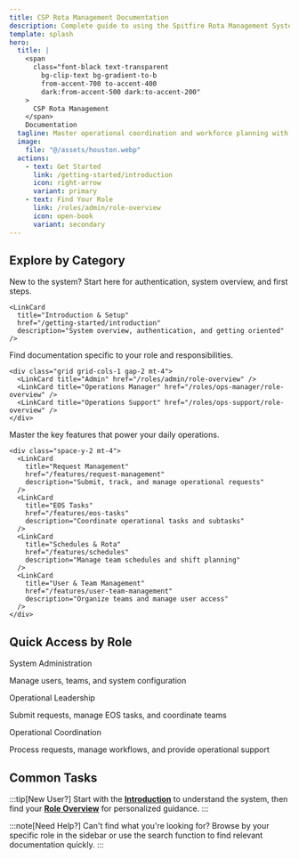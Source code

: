 ```yaml
---
title: CSP Rota Management Documentation
description: Complete guide to using the Spitfire Rota Management System for operational coordination and workforce planning.
template: splash
hero:
  title: |
    <span
      class="font-black text-transparent
        bg-clip-text bg-gradient-to-b
        from-accent-700 to-accent-400
        dark:from-accent-500 dark:to-accent-200"
    >
      CSP Rota Management
    </span>
    Documentation
  tagline: Master operational coordination and workforce planning with comprehensive guides for every role and feature.
  image:
    file: "@/assets/houston.webp"
  actions:
    - text: Get Started
      link: /getting-started/introduction
      icon: right-arrow
      variant: primary
    - text: Find Your Role
      link: /roles/admin/role-overview
      icon: open-book
      variant: secondary
---
```



## Explore by Category

<CardGrid stagger>
  <Card title="🚀 Getting Started" icon="rocket">
    New to the system? Start here for authentication, system overview, and first steps.
    
    <LinkCard 
      title="Introduction & Setup" 
      href="/getting-started/introduction"
      description="System overview, authentication, and getting oriented"
    />
  </Card>

  <Card title="👥 Role Guides" icon="open-book">
    Find documentation specific to your role and responsibilities.
    
    <div class="grid grid-cols-1 gap-2 mt-4">
      <LinkCard title="Admin" href="/roles/admin/role-overview" />
      <LinkCard title="Operations Manager" href="/roles/ops-manager/role-overview" />
      <LinkCard title="Operations Support" href="/roles/ops-support/role-overview" />
    </div>
  </Card>

  <Card title="⚙️ Core Features" icon="setting">
    Master the key features that power your daily operations.
    
    <div class="space-y-2 mt-4">
      <LinkCard 
        title="Request Management" 
        href="/features/request-management"
        description="Submit, track, and manage operational requests"
      />
      <LinkCard 
        title="EOS Tasks" 
        href="/features/eos-tasks"
        description="Coordinate operational tasks and subtasks"
      />
      <LinkCard 
        title="Schedules & Rota" 
        href="/features/schedules"
        description="Manage team schedules and shift planning"
      />
      <LinkCard 
        title="User & Team Management" 
        href="/features/user-team-management"
        description="Organize teams and manage user access"
      />
    </div>
  </Card>

</CardGrid>

## Quick Access by Role

<CardGrid>
  <Card>
    <div class="flex items-center gap-2 mb-3">
      <Badge text="Admin" variant="danger" />
      <span class="font-semibold">System Administration</span>
    </div>
    <p class="text-sm text-gray-600 dark:text-gray-400 mb-3">
      Manage users, teams, and system configuration
    </p>
    <div class="space-y-1">
      <LinkCard title="Create User Accounts" href="/roles/admin/create-user-accounts" />
      <LinkCard title="Team Management" href="/roles/admin/team-management/create-teams" />
      <LinkCard title="Configuration Centre" href="/roles/admin/configuration-centre" />
    </div>
  </Card>

  <Card>
    <div class="flex items-center gap-2 mb-3">
      <Badge text="Operations Manager" variant="success" />
      <span class="font-semibold">Operational Leadership</span>
    </div>
    <p class="text-sm text-gray-600 dark:text-gray-400 mb-3">
      Submit requests, manage EOS tasks, and coordinate teams
    </p>
    <div class="space-y-1">
      <LinkCard title="Submit Requests" href="/roles/ops-manager/scheduling/submit-request" />
      <LinkCard title="View EOS Tasks" href="/roles/ops-manager/management/view-eos-tasks" />
      <LinkCard title="Rota Management" href="/roles/ops-manager/scheduling/rota-management/rota-management-overview" />
    </div>
  </Card>

  <Card>
    <div class="flex items-center gap-2 mb-3">
      <Badge text="Operations Support" variant="caution" />
      <span class="font-semibold">Operational Coordination</span>
    </div>
    <p class="text-sm text-gray-600 dark:text-gray-400 mb-3">
      Process requests, manage workflows, and provide operational support
    </p>
    <div class="space-y-1">
      <LinkCard title="Dashboard Overview" href="/roles/ops-support/ops-support-dashboard" />
      <LinkCard title="Manage Requests" href="/roles/ops-support/ops-support-manage-request" />
      <LinkCard title="EOS Actions" href="/roles/ops-support/ops-support-eos-action" />
    </div>
  </Card>
</CardGrid>

## Common Tasks

<CardGrid>
  <LinkCard 
    title="Submit a Request" 
    href="/roles/ops-manager/scheduling/submit-request"
    description="Start here to request resources, support, or operational changes"
    icon="document"
  />
  <LinkCard 
    title="Manage EOS Tasks" 
    href="/roles/ops-manager/management/view-eos-tasks"
    description="View and update operational tasks assigned to you"
    icon="list-format"
  />
  <LinkCard 
    title="Create User Account" 
    href="/roles/admin/create-user-accounts"
    description="Add new team members to the system (Admin only)"
    icon="add-document"
  />
  <LinkCard 
    title="Process Requests" 
    href="/roles/ops-support/ops-support-manage-request"
    description="Review and manage submitted requests (Ops Support)"
    icon="setting"
  />
</CardGrid>

:::tip[New User?]
Start with the [**Introduction**](/getting-started/introduction) to understand the system, then find your [**Role Overview**](/roles/admin/role-overview) for personalized guidance.
:::

:::note[Need Help?]
Can't find what you're looking for? Browse by your specific role in the sidebar or use the search function to find relevant documentation quickly.
:::